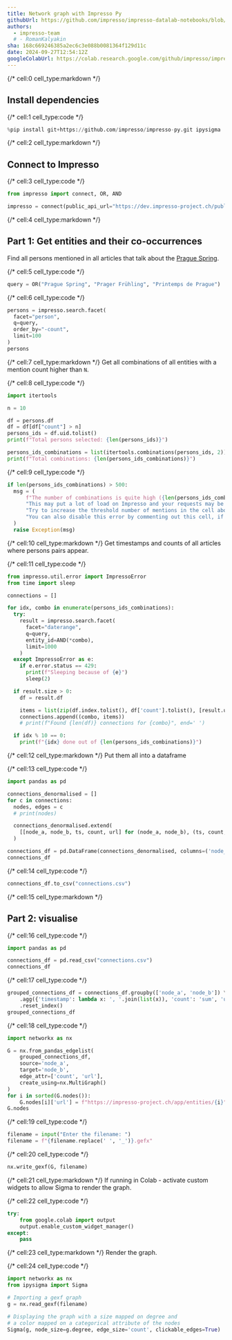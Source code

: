 ```yaml
---
title: Network graph with Impresso Py
githubUrl: https://github.com/impresso/impresso-datalab-notebooks/blob/main/4-impresso-py/network_graph.ipynb
authors:
  - impresso-team
  # - RomanKalyakin
sha: 168c669246385a2ec6c3e088b0081364f129d11c
date: 2024-09-27T12:54:12Z
googleColabUrl: https://colab.research.google.com/github/impresso/impresso-datalab-notebooks/blob/main/4-impresso-py/network_graph.ipynb
---
```


{/* cell:0 cell_type:markdown */}

## Install dependencies

{/* cell:1 cell_type:code */}

```python
%pip install git+https://github.com/impresso/impresso-py.git ipysigma
```

{/* cell:2 cell_type:markdown */}

## Connect to Impresso

{/* cell:3 cell_type:code */}

```python
from impresso import connect, OR, AND

impresso = connect(public_api_url="https://dev.impresso-project.ch/public-api")
```

{/* cell:4 cell_type:markdown */}

## Part 1: Get entities and their co-occurrences

Find all persons mentioned in all articles that talk about the [Prague Spring](https://en.wikipedia.org/wiki/Prague_Spring).

{/* cell:5 cell_type:code */}

```python
query = OR("Prague Spring", "Prager Frühling", "Printemps de Prague")
```

{/* cell:6 cell_type:code */}

```python
persons = impresso.search.facet(
  facet="person",
  q=query,
  order_by="-count",
  limit=100
)
persons
```

{/* cell:7 cell_type:markdown */}
Get all combinations of all entities with a mention count higher than `N`.

{/* cell:8 cell_type:code */}

```python
import itertools

n = 10

df = persons.df
df = df[df["count"] > n]
persons_ids = df.uid.tolist()
print(f"Total persons selected: {len(persons_ids)}")

persons_ids_combinations = list(itertools.combinations(persons_ids, 2))
print(f"Total combinations: {len(persons_ids_combinations)}")
```

{/* cell:9 cell_type:code */}

```python
if len(persons_ids_combinations) > 500:
  msg = (
      f"The number of combinations is quite high ({len(persons_ids_combinations)}). " +
      "This may put a lot of load on Impresso and your requests may be throttled. " +
      "Try to increase the threshold number of mentions in the cell above which will reduce the number of selected persons. " +
      "You can also disable this error by commenting out this cell, if this number of combinations is expected."
  )
  raise Exception(msg)
```

{/* cell:10 cell_type:markdown */}
Get timestamps and counts of all articles where persons pairs appear.

{/* cell:11 cell_type:code */}

```python
from impresso.util.error import ImpressoError
from time import sleep

connections = []

for idx, combo in enumerate(persons_ids_combinations):
  try:
    result = impresso.search.facet(
      facet="daterange",
      q=query,
      entity_id=AND(*combo),
      limit=1000
    )
  except ImpressoError as e:
    if e.error.status == 429:
      print(f"Sleeping because of {e}")
      sleep(2)

  if result.size > 0:
    df = result.df

    items = list(zip(df.index.tolist(), df['count'].tolist(), [result.url for i in range(len(df))]))
    connections.append((combo, items))
    # print(f"Found {len(df)} connections for {combo}", end=' ')

  if idx % 10 == 0:
    print(f"{idx} done out of {len(persons_ids_combinations)}")
```

{/* cell:12 cell_type:markdown */}
Put them all into a dataframe

{/* cell:13 cell_type:code */}

```python
import pandas as pd

connections_denormalised = []
for c in connections:
  nodes, edges = c
  # print(nodes)

  connections_denormalised.extend(
    [[node_a, node_b, ts, count, url] for (node_a, node_b), (ts, count, url) in zip([nodes for i in range(len(edges))], edges)]
  )

connections_df = pd.DataFrame(connections_denormalised, columns=('node_a', 'node_b', 'timestamp', 'count', 'url'))
connections_df
```

{/* cell:14 cell_type:code */}

```python
connections_df.to_csv("connections.csv")
```

{/* cell:15 cell_type:markdown */}

## Part 2: visualise

{/* cell:16 cell_type:code */}

```python
import pandas as pd

connections_df = pd.read_csv("connections.csv")
connections_df
```

{/* cell:17 cell_type:code */}

```python
grouped_connections_df = connections_df.groupby(['node_a', 'node_b']) \
    .agg({'timestamp': lambda x: ', '.join(list(x)), 'count': 'sum', 'url': lambda x: list(set(x))[0]}) \
    .reset_index()
grouped_connections_df
```

{/* cell:18 cell_type:code */}

```python
import networkx as nx

G = nx.from_pandas_edgelist(
    grouped_connections_df,
    source='node_a',
    target='node_b',
    edge_attr=['count', 'url'],
    create_using=nx.MultiGraph()
)
for i in sorted(G.nodes()):
    G.nodes[i]['url'] = f"https://impresso-project.ch/app/entities/{i}"
G.nodes
```

{/* cell:19 cell_type:code */}

```python
filename = input("Enter the filename: ")
filename = f"{filename.replace(' ', '_')}.gefx"
```

{/* cell:20 cell_type:code */}

```python
nx.write_gexf(G, filename)
```

{/* cell:21 cell_type:markdown */}
If running in Colab - activate custom widgets to allow Sigma to render the graph.

{/* cell:22 cell_type:code */}

```python
try:
    from google.colab import output
    output.enable_custom_widget_manager()
except:
    pass
```

{/* cell:23 cell_type:markdown */}
Render the graph.

{/* cell:24 cell_type:code */}

```python
import networkx as nx
from ipysigma import Sigma

# Importing a gexf graph
g = nx.read_gexf(filename)

# Displaying the graph with a size mapped on degree and
# a color mapped on a categorical attribute of the nodes
Sigma(g, node_size=g.degree, edge_size='count', clickable_edges=True)
```

